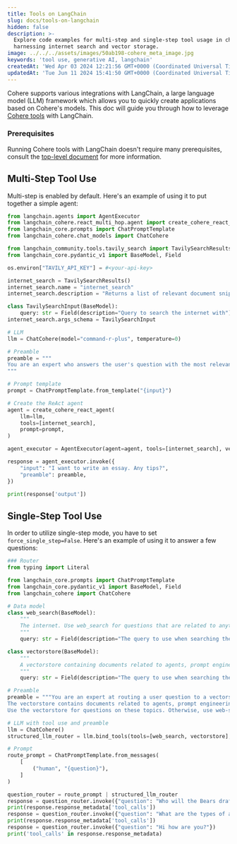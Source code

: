 ```yaml
---
title: Tools on LangChain
slug: docs/tools-on-langchain
hidden: false
description: >-
  Explore code examples for multi-step and single-step tool usage in chatbots,
  harnessing internet search and vector storage.
image: ../../../assets/images/50ab198-cohere_meta_image.jpg
keywords: 'tool use, generative AI, langchain'
createdAt: 'Wed Apr 03 2024 12:21:56 GMT+0000 (Coordinated Universal Time)'
updatedAt: 'Tue Jun 11 2024 15:41:50 GMT+0000 (Coordinated Universal Time)'
---
```

Cohere supports various integrations with LangChain, a large language model (LLM) framework which allows you to quickly create applications based on Cohere's models. This doc will guide you through how to leverage [Cohere tools](/docs/tool-use) with LangChain. 

### Prerequisites

Running Cohere tools with LangChain doesn't require many prerequisites, consult the [top-level document](/docs/cohere-and-langchain) for more information.

## Multi-Step Tool Use

Multi-step is enabled by default. Here's an example of using it to put together a simple agent:

```python PYTHON
from langchain.agents import AgentExecutor
from langchain_cohere.react_multi_hop.agent import create_cohere_react_agent
from langchain_core.prompts import ChatPromptTemplate
from langchain_cohere.chat_models import ChatCohere

from langchain_community.tools.tavily_search import TavilySearchResults
from langchain_core.pydantic_v1 import BaseModel, Field

os.environ["TAVILY_API_KEY"] = #<your-api-key>

internet_search = TavilySearchResults()
internet_search.name = "internet_search"
internet_search.description = "Returns a list of relevant document snippets for a textual query retrieved from the internet."

class TavilySearchInput(BaseModel):
    query: str = Field(description="Query to search the internet with")
internet_search.args_schema = TavilySearchInput

# LLM
llm = ChatCohere(model="command-r-plus", temperature=0)

# Preamble
preamble = """
You are an expert who answers the user's question with the most relevant datasource. You are equipped with an internet search tool and a special vectorstore of information about how to write good essays.
"""

# Prompt template
prompt = ChatPromptTemplate.from_template("{input}")

# Create the ReAct agent
agent = create_cohere_react_agent(
    llm=llm,
    tools=[internet_search],
    prompt=prompt,
)

agent_executor = AgentExecutor(agent=agent, tools=[internet_search], verbose=True)

response = agent_executor.invoke({
    "input": "I want to write an essay. Any tips?",
    "preamble": preamble,
})

print(response['output'])
```

## Single-Step Tool Use

In order to utilize single-step mode, you have to set `force_single_step=False`. Here's an example of using it to answer a few questions:

```python PYTHON
### Router
from typing import Literal

from langchain_core.prompts import ChatPromptTemplate
from langchain_core.pydantic_v1 import BaseModel, Field
from langchain_cohere import ChatCohere

# Data model
class web_search(BaseModel):
    """
    The internet. Use web_search for questions that are related to anything else than agents, prompt engineering, and adversarial attacks.
    """
    query: str = Field(description="The query to use when searching the internet.")

class vectorstore(BaseModel):
    """
    A vectorstore containing documents related to agents, prompt engineering, and adversarial attacks. Use the vectorstore for questions on these topics.
    """
    query: str = Field(description="The query to use when searching the vectorstore.")

# Preamble
preamble = """You are an expert at routing a user question to a vectorstore or web search.
The vectorstore contains documents related to agents, prompt engineering, and adversarial attacks.
Use the vectorstore for questions on these topics. Otherwise, use web-search."""

# LLM with tool use and preamble
llm = ChatCohere()
structured_llm_router = llm.bind_tools(tools=[web_search, vectorstore], preamble=preamble)

# Prompt
route_prompt = ChatPromptTemplate.from_messages(
    [
        ("human", "{question}"),
    ]
)

question_router = route_prompt | structured_llm_router
response = question_router.invoke({"question": "Who will the Bears draft first in the NFL draft?"})
print(response.response_metadata['tool_calls'])
response = question_router.invoke({"question": "What are the types of agent memory?"})
print(response.response_metadata['tool_calls'])
response = question_router.invoke({"question": "Hi how are you?"})
print('tool_calls' in response.response_metadata)
```
